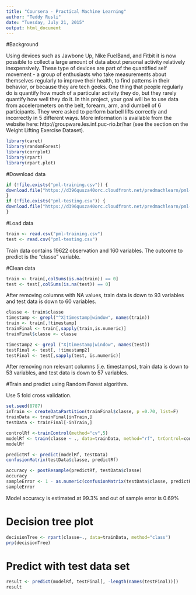 ```yaml
---
title: "Coursera - Practical Machine Learning"
author: "Teddy Rusli"
date: "Tuesday, July 21, 2015"
output: html_document
---
```


#Background

Using devices such as Jawbone Up, Nike FuelBand, and Fitbit it is now possible to collect a large amount of data about personal activity relatively inexpensively. These type of devices are part of the quantified self movement - a group of enthusiasts who take measurements about themselves regularly to improve their health, to find patterns in their behavior, or because they are tech geeks. One thing that people regularly do is quantify how much of a particular activity they do, but they rarely quantify how well they do it. In this project, your goal will be to use data from accelerometers on the belt, forearm, arm, and dumbell of 6 participants. They were asked to perform barbell lifts correctly and incorrectly in 5 different ways. More information is available from the website here: http://groupware.les.inf.puc-rio.br/har (see the section on the Weight Lifting Exercise Dataset). 

```r
library(caret)
library(randomForest)
library(corrplot)
library(rpart)
library(rpart.plot)
```

#Download data

```r
if (!file.exists("pml-training.csv")) {
download.file("https://d396qusza40orc.cloudfront.net/predmachlearn/pml-training.csv", destfile="pml-training.csv")
}
if (!file.exists("pml-testing.csv")) {
download.file("https://d396qusza40orc.cloudfront.net/predmachlearn/pml-testing.csv", destfile="pml-testing.csv")
}
```

#Load data
```r
train <- read.csv("pml-training.csv")
test <- read.csv("pml-testing.csv")
```

Train data contains 19622 observation and 160 variables. The outcome to predict is the "classe" variable.

#Clean data

```r
train <- train[,colSums(is.na(train)) == 0]
test <- test[,colSums(is.na(test)) == 0]
```

After removing columns with NA values, train data is down to 93 variables and test data is down to 60 variables.

```r
classe <- train$classe
timestamp <- grepl("^X|timestamp|window", names(train))
train <- train[,!timestamp]
trainFinal <- train[,sapply(train,is.numeric)]
trainFinal$classe <- classe

timestamp2 <- grepl ("X|timestamp|window", names(test))
testFinal <- test[, !timestamp2]
testFinal <- test[,sapply(test, is.numeric)]
```

After removing non relevant columns (i.e. timestamps), train data is down to 53 variables, and test data is down to 57 variables.

#Train and predict using Random Forest algorithm.  

Use 5 fold cross validation. 

```r
set.seed(8787)
inTrain <- createDataPartition(trainFinal$classe, p =0.70, list=F)
trainData <- trainFinal[inTrain,]
testData <- trainFinal[-inTrain,]

controlRf <-trainControl(method="cv",5)
modelRf <- train(classe ~ ., data=trainData, method="rf", trControl=controlRf, ntree=250)
modelRf

predictRf <- predict(modelRf, testData)
confusionMatrix(testData$classe, predictRf)

accuracy <- postResample(predictRf, testData$classe)
accuracy
sampleError <- 1 - as.numeric(confusionMatrix(testData$classe, predictRf)$overall[1])
sampleError
```

Model accuracy is estimated at 99.3% and out of sample error is 0.69%

# Decision tree plot
```r
decisionTree <- rpart(classe~., data=trainData, method="class")
prp(decisionTree)
```

# Predict with test data set

```r
result <- predict(modelRf, testFinal[, -length(names(testFinal))])
result
```
